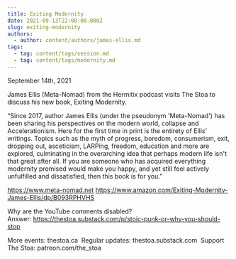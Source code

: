 ```yaml
---
title: Exiting Modernity
date: 2021-09-13T22:00:00.000Z
slug: exiting-modernity
authors:
  - author: content/authors/james-ellis.md
tags:
  - tag: content/tags/session.md
  - tag: content/tags/modernity.md
---
```


September 14th, 2021

James Ellis (Meta-Nomad) from the Hermitix podcast visits The Stoa to discuss his new book, Exiting Modernity.

“Since 2017, author James Ellis (under the pseudonym 'Meta-Nomad') has been sharing his perspectives on the modern world, collapse and Accelerationism. Here for the first time in print is the entirety of Ellis' writings. Topics such as the myth of progress, boredom, consumerism, exit, dropping out, asceticism, LARPing, freedom, education and more are explored, culminating in the overarching idea that perhaps modern life isn't that great after all. If you are someone who has acquired everything modernity promised would make you happy, and yet still feel actively unfulfilled and dissatisfied, then this book is for you.”

https://www.meta-nomad.net
https://www.amazon.com/Exiting-Modernity-James-Ellis/dp/B093RPHVHS

Why are the YouTube comments disabled? Answer: https://thestoa.substack.com/p/stoic-punk-or-why-you-should-stop

More events: thestoa.ca 
Regular updates: thestoa.substack.com 
Support The Stoa: patreon.com/the_stoa
